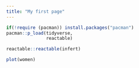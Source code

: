 ```yaml
---
title: "My first page"
---
```


```r
if(!require (pacman)) install.packages("pacman")
pacman::p_load(tidyverse,
               reactable)
```

```r
reactable::reactable(infert)
```


```r
plot(women)
```

